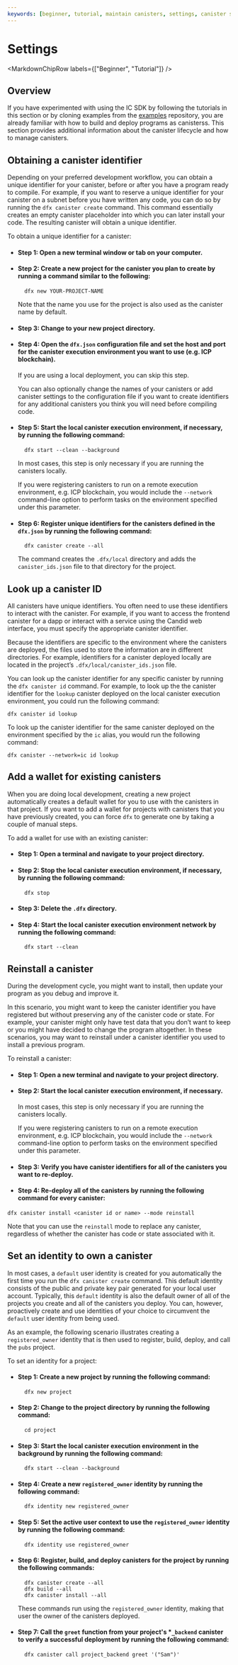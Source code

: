```yaml
---
keywords: [beginner, tutorial, maintain canisters, settings, canister settings]
---
```



# Settings

<MarkdownChipRow labels={["Beginner", "Tutorial"]} />

## Overview

If you have experimented with using the IC SDK by following the tutorials in this section or by cloning examples from the [examples](https://github.com/dfinity/examples) repository, you are already familiar with how to build and deploy programs as <GlossaryTooltip>canisters</GlossaryTooltip>s. This section provides additional information about the canister lifecycle and how to manage canisters.

## Obtaining a canister identifier

Depending on your preferred development workflow, you can obtain a unique identifier for your canister, before or after you have a program ready to compile. For example, if you want to reserve a unique identifier for your canister on a <GlossaryTooltip>subnet</GlossaryTooltip> before you have written any code, you can do so by running the `dfx canister create` command. This command essentially creates an empty canister placeholder into which you can later install your code. The resulting canister will obtain a unique identifier.

To obtain a unique identifier for a canister:

- #### Step 1:  Open a new terminal window or tab on your computer.

- #### Step 2:  Create a new project for the canister you plan to create by running a command similar to the following:

        dfx new YOUR-PROJECT-NAME

    Note that the name you use for the project is also used as the canister name by default.

- #### Step 3:  Change to your new project directory.

- #### Step 4:  Open the `dfx.json` configuration file and set the host and port for the canister execution environment you want to use (e.g. ICP blockchain).

    If you are using a local deployment, you can skip this step.

    You can also optionally change the names of your canisters or add canister settings to the configuration file if you want to create identifiers for any additional canisters you think you will need before compiling code.

- #### Step 5:  Start the local canister execution environment, if necessary, by running the following command:

        dfx start --clean --background

    In most cases, this step is only necessary if you are running the canisters locally.

    If you were registering canisters to run on a remote execution environment, e.g. ICP blockchain, you would include the `--network` command-line option to perform tasks on the environment specified under this parameter.

- #### Step 6:  Register unique identifiers for the canisters defined in the `dfx.json` by running the following command:

        dfx canister create --all

    The command creates the `.dfx/local` directory and adds the `canister_ids.json` file to that directory for the project.

## Look up a canister ID

All canisters have unique identifiers. You often need to use these identifiers to interact with the canister. For example, if you want to access the frontend canister for a dapp or interact with a service using the Candid web interface, you must specify the appropriate canister identifier.

Because the identifiers are specific to the environment where the canisters are deployed, the files used to store the information are in different directories. For example, identifiers for a canister deployed locally are located in the project’s `.dfx/local/canister_ids.json` file.

You can look up the canister identifier for any specific canister by running the `dfx canister id` command. For example, to look up the the canister identifier for the `lookup` canister deployed on the local canister execution environment, you could run the following command:

    dfx canister id lookup

To look up the canister identifier for the same canister deployed on the environment specified by the `ic` alias, you would run the following command:

    dfx canister --network=ic id lookup

## Add a wallet for existing canisters

When you are doing local development, creating a new project automatically creates a default wallet for you to use with the canisters in that project. If you want to add a wallet for projects with canisters that you have previously created, you can force `dfx` to generate one by taking a couple of manual steps.

To add a wallet for use with an existing canister:

- #### Step 1:  Open a terminal and navigate to your project directory.

- #### Step 2:  Stop the local canister execution environment, if necessary, by running the following command:

        dfx stop

- #### Step 3:  Delete the `.dfx` directory.

- #### Step 4:  Start the local canister execution environment network by running the following command:

        dfx start --clean

## Reinstall a canister

During the development cycle, you might want to install, then update your program as you debug and improve it.

In this scenario, you might want to keep the canister identifier you have registered but without preserving any of the canister code or state. For example, your canister might only have test data that you don’t want to keep or you might have decided to change the program altogether. In these scenarios, you may want to reinstall under a canister identifier you used to install a previous program.

To reinstall a canister:

- #### Step 1:  Open a new terminal and navigate to your project directory.

- #### Step 2:  Start the local canister execution environment, if necessary.

    In most cases, this step is only necessary if you are running the canisters locally.

    If you were registering canisters to run on a remote execution environment, e.g. ICP blockchain, you would include the `--network` command-line option to perform tasks on the environment specified under this parameter.

- #### Step 3:  Verify you have canister identifiers for all of the canisters you want to re-deploy.

- #### Step 4:  Re-deploy all of the canisters by running the following command for every canister:

```
dfx canister install <canister id or name> --mode reinstall
```

Note that you can use the `reinstall` mode to replace any canister, regardless of whether the canister has code or state associated with it.

## Set an identity to own a canister

In most cases, a `default` user identity is created for you automatically the first time you run the `dfx canister create` command. This default identity consists of the public and private key pair generated for your local user account. Typically, this `default` identity is also the default owner of all of the projects you create and all of the canisters you deploy. You can, however, proactively create and use identities of your choice to circumvent the `default` user identity from being used.

As an example, the following scenario illustrates creating a `registered_owner` identity that is then used to register, build, deploy, and call the `pubs` project.

To set an identity for a project:

- #### Step 1:  Create a new project by running the following command:

        dfx new project

- #### Step 2:  Change to the project directory by running the following command:

        cd project

- #### Step 3:  Start the local canister execution environment in the background by running the following command:

        dfx start --clean --background

- #### Step 4:  Create a new `registered_owner` identity by running the following command:

        dfx identity new registered_owner

- #### Step 5:  Set the active user context to use the `registered_owner` identity by running the following command:

        dfx identity use registered_owner

- #### Step 6:  Register, build, and deploy canisters for the project by running the following commands:

        dfx canister create --all
        dfx build --all
        dfx canister install --all

    These commands run using the `registered_owner` identity, making that user the owner of the canisters deployed.

- #### Step 7:  Call the `greet` function from your project's *`_backend` canister to verify a successful deployment by running the following command:

        dfx canister call project_backend greet '("Sam")'

